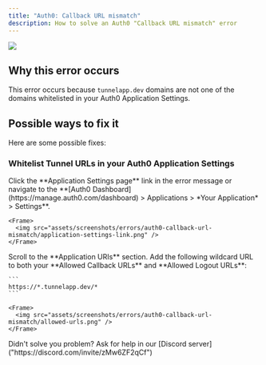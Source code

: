```yaml
---
title: "Auth0: Callback URL mismatch"
description: How to solve an Auth0 "Callback URL mismatch" error
---
```


<Frame>
  <img src="assets/screenshots/errors/auth0-callback-url-mismatch/callback-url-mismatch.png" />
</Frame>

## Why this error occurs

This error occurs because `tunnelapp.dev` domains are not one of the domains whitelisted in your Auth0 Application Settings.

## Possible ways to fix it

Here are some possible fixes:

### Whitelist Tunnel URLs in your Auth0 Application Settings

<Steps>
  <Step title="Navigate to your Auth0 Application Settings page">
    Click the **Application Settings page** link in the error message or navigate to the **[Auth0 Dashboard](https://manage.auth0.com/dashboard) > Applications > *Your Application* > Settings**.

    <Frame>
      <img src="assets/screenshots/errors/auth0-callback-url-mismatch/application-settings-link.png" />
    </Frame>

  </Step>
  <Step title="Add Tunnel URLs to your allowed URLs">
    Scroll to the **Application URIs** section. Add the following wildcard URL to both your **Allowed Callback URLs** and **Allowed Logout URLs**:

    ```
    https://*.tunnelapp.dev/*
    ```

    <Frame>
      <img src="assets/screenshots/errors/auth0-callback-url-mismatch/allowed-urls.png" />
    </Frame>

  </Step>
</Steps>

<Info>
  Didn't solve you problem? Ask for help in our [Discord
  server]("https://discord.com/invite/zMw6ZF2qCf")
</Info>
